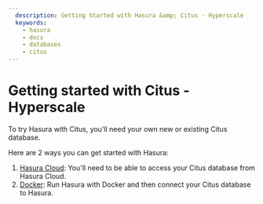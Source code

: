 ```yaml
---
  description: Getting Started with Hasura &amp; Citus - Hyperscale
  keywords:
    - hasura
    - docs
    - databases
    - citus
---
```


# Getting started with Citus - Hyperscale

To try Hasura with Citus, you'll need your own new or existing Citus
database.

Here are 2 ways you can get started with Hasura:

1.  [Hasura Cloud](/graphql/core/databases/citus-hyperscale-postgres/getting-started/cloud.mdx): You'll need to be
    able to access your Citus database from Hasura Cloud.
2.  [Docker](/graphql/core/databases/citus-hyperscale-postgres/getting-started/docker.mdx): Run Hasura with Docker
    and then connect your Citus database to Hasura.